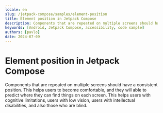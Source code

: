 ```yaml
---
locale: en
slug: /jetpack-compose/samples/element-position
title: Element position in Jetpack Compose
description: Components that are repeated on multiple screens should have a consistent position.
keywords: [Android, Jetpack Compose, accessibility, code sample]
authors: [pavlo]
date: 2024-07-09
---
```


# Element position in Jetpack Compose

Components that are repeated on multiple screens should have a consistent position. This helps users to become comfortable, and they will able to predict where they can find things on each screen. This helps users with cognitive limitations, users with low vision, users with intellectual disabilities, and also those who are blind.

<CodeSample id="element-position" platform="jetpack-compose" locale="en"/>
